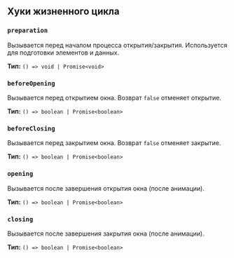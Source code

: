 ## Хуки жизненного цикла

### `preparation`

Вызывается перед началом процесса открытия/закрытия. Используется для подготовки элементов и данных.

**Тип:** `() => void | Promise<void>`

### `beforeOpening`

Вызывается перед открытием окна. Возврат `false` отменяет открытие.

**Тип:** `() => boolean | Promise<boolean>`

### `beforeClosing`

Вызывается перед закрытием окна. Возврат `false` отменяет закрытие.

**Тип:** `() => boolean | Promise<boolean>`

### `opening`

Вызывается после завершения открытия окна (после анимации).

**Тип:** `() => boolean | Promise<boolean>`

### `closing`

Вызывается после завершения закрытия окна (после анимации).

**Тип:** `() => boolean | Promise<boolean>`
